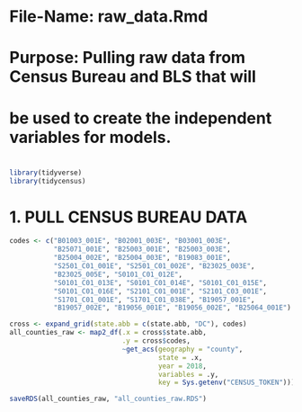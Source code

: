 
# #######################################################################
# File-Name:      raw_data.Rmd
# Purpose:        Pulling raw data from Census Bureau and BLS that will
#                 be used to create the independent variables for models.
# #######################################################################

```r
library(tidyverse)
library(tidycensus)
```

# 1. PULL CENSUS BUREAU DATA
```r
codes <- c("B01003_001E", "B02001_003E", "B03001_003E",
           "B25071_001E", "B25003_001E", "B25003_003E",
           "B25004_002E", "B25004_003E", "B19083_001E",
           "S2501_C01_001E", "S2501_C01_002E", "B23025_003E",
           "B23025_005E", "S0101_C01_012E",
           "S0101_C01_013E", "S0101_C01_014E", "S0101_C01_015E",
           "S0101_C01_016E", "S2101_C01_001E", "S2101_C03_001E",
           "S1701_C01_001E", "S1701_C01_038E", "B19057_001E",
           "B19057_002E", "B19056_001E", "B19056_002E", "B25064_001E")
```

```r
cross <- expand_grid(state.abb = c(state.abb, "DC"), codes)
all_counties_raw <- map2_df(.x = cross$state.abb, 
                            .y = cross$codes, 
                            ~get_acs(geography = "county",
                                     state = .x,
                                     year = 2018,
                                     variables = .y,
                                     key = Sys.getenv("CENSUS_TOKEN")))
```

```r
saveRDS(all_counties_raw, "all_counties_raw.RDS")
```
